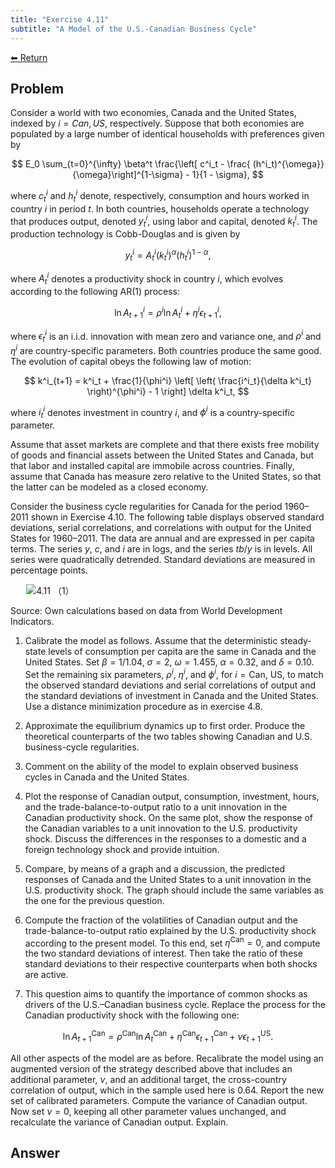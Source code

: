 ```yaml
---
title: "Exercise 4.11"
subtitle: "A Model of the U.S.-Canadian Business Cycle"
---
```

<a class="return-button" href="index.qmd">⬅ Return</a>

## Problem

Consider a world with two economies, Canada and the United States, indexed by $i=Can,US$, respectively. Suppose that both economies are populated by a large number of identical households with preferences given by

$$
E_0 \sum_{t=0}^{\infty} 
\beta^t \frac{\left[
c^i_t - \frac{
(h^i_t)^{\omega}}{\omega}\right]^{1-\sigma} - 1}{1 - \sigma},
$$

where $c^i_t$ and $h^i_t$ denote, respectively, consumption and hours worked in country $i$ in period $t$. In both countries, households operate a technology that produces output, denoted $y^i_t$, using labor and capital, denoted $k^i_t$. The production technology is Cobb-Douglas and is given by

$$
y^i_t = A^i_t (k^i_t)^{\alpha} (h^i_t)^{1-\alpha},
$$

where $A^i_t$ denotes a productivity shock in country $i$, which evolves according to the following AR(1) process:

$$
\ln A^i_{t+1} = \rho^i \ln A^i_t + \eta^i \epsilon^i_{t+1},
$$

where $\epsilon^i_t$ is an i.i.d. innovation with mean zero and variance one, and $\rho^i$ and $\eta^i$ are country-specific parameters. Both countries produce the same good. The evolution of capital obeys the following law of motion:

$$
k^i_{t+1} = k^i_t + \frac{1}{\phi^i} \left[ \left( \frac{i^i_t}{\delta k^i_t} \right)^{\phi^i} - 1 \right] \delta k^i_t,
$$

where $i^i_t$ denotes investment in country $i$, and $\phi^i$ is a country-specific parameter.

Assume that asset markets are complete and that there exists free mobility of goods and financial assets between the United States and Canada, but that labor and installed capital are immobile across countries. Finally, assume that Canada has measure zero relative to the United States, so that the latter can be modeled as a closed economy.

Consider the business cycle regularities for Canada for the period 1960–2011 shown in Exercise 4.10. The following table displays observed standard deviations, serial correlations, and correlations with output for the United States for 1960–2011. The data are annual and are expressed in per capita terms. The series $y$, $c$, and $i$ are in logs, and the series $tb/y$ is in levels. All series were quadratically detrended. Standard deviations are measured in percentage points.

<img src="figures/4_11_1.png" alt="4.11 （1）" style="display:block; margin:auto; max-width:90%;box-shadow:none; border:none;" />

Source: Own calculations based on data from World Development Indicators.

1. Calibrate the model as follows. Assume that the deterministic steady-state levels of consumption per capita are the same in Canada and the United States. Set $\beta = 1/1.04$, $\sigma = 2$, $\omega = 1.455$, $\alpha = 0.32$, and $\delta = 0.10$. Set the remaining six parameters, $\rho^i$, $\eta^i$, and $\phi^i$, for $i = \text{Can, US}$, to match the observed standard deviations and serial correlations of output and the standard deviations of investment in Canada and the United States. Use a distance minimization procedure as in exercise 4.8.

2. Approximate the equilibrium dynamics up to first order. Produce the theoretical counterparts of the two tables showing Canadian and U.S. business-cycle regularities.

3. Comment on the ability of the model to explain observed business cycles in Canada and the United States.

4. Plot the response of Canadian output, consumption, investment, hours, and the trade-balance-to-output ratio to a unit innovation in the Canadian productivity shock. On the same plot, show the response of the Canadian variables to a unit innovation to the U.S. productivity shock. Discuss the differences in the responses to a domestic and a foreign technology shock and provide intuition.

5. Compare, by means of a graph and a discussion, the predicted responses of Canada and the United States to a unit innovation in the U.S. productivity shock. The graph should include the same variables as the one for the previous question.

6. Compute the fraction of the volatilities of Canadian output and the trade-balance-to-output ratio explained by the U.S. productivity shock according to the present model. To this end, set $\eta^{\text{Can}} = 0$, and compute the two standard deviations of interest. Then take the ratio of these standard deviations to their respective counterparts when both shocks are active.

7. This question aims to quantify the importance of common shocks as drivers of the U.S.–Canadian business cycle. Replace the process for the Canadian productivity shock with the following one:
  
$$
\ln A^{\text{Can}}_{t+1} = \rho^{\text{Can}} \ln A^{\text{Can}}_t + \eta^{\text{Can}} \epsilon^{\text{Can}}_{t+1} + \nu \epsilon^{\text{US}}_{t+1}.
$$

All other aspects of the model are as before. Recalibrate the model using an augmented version of the strategy described above that includes an additional parameter, $\nu$, and an additional target, the cross-country correlation of output, which in the sample used here is 0.64. Report the new set of calibrated parameters. Compute the variance of Canadian output. Now set $\nu = 0$, keeping all other parameter values unchanged, and recalculate the variance of Canadian output. Explain.

## Answer
